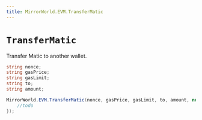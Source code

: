 ```yaml
---
title: MirrorWorld.EVM.TransferMatic
---
```


# `TransferMatic`

Transfer Matic to another wallet.

```csharp
string nonce;
string gasPrice;
string gasLimit;
string to;
string amount;

MirrorWorld.EVM.TransferMatic(nonce, gasPrice, gasLimit, to, amount, null, (res) => {
    //todo
});
```